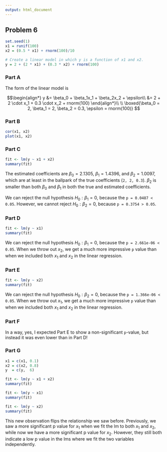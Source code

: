 ```yaml
---
output: html_document
---
```


## Problem 6

```r
set.seed(1)
x1 = runif(100)
x2 = (0.5 * x1) + rnorm(100)/10

# Create a linear model in which y is a function of x1 and x2.
y = 2 + (2 * x1) + (0.3 * x2) + rnorm(100)
```

### Part A

The form of the linear model is

$$\begin{align*}
y &= \beta_0 + \beta_1x_1 + \beta_2x_2 + \epsilon\\
  &= 2 + 2 \cdot x_1 + 0.3 \cdot x_2 + rnorm(100)
\end{align*}\\
\\
\boxed{\beta_0 = 2, \beta_1 = 2, \beta_2 = 0.3, \epsilon = rnorm(100)} $$


### Part B

```r
cor(x1, x2)
plot(x1, x2)
```

### Part C

```r
fit <- lm(y ~ x1 + x2)
summary(fit)
```

The estimated coefficients are $\beta_0 = 2.1305$, $\beta_1 = 1.4396$, and $\beta_2 = 1.0097$, which are at least in the ballpark of the true coefficients (`2, 2, 0.3`). $\beta_2$ is smaller than both $\beta_0$ and $\beta_1$ in both the true and estimated coefficients.

We can reject the null hypothesis $H_0 : β_1 = 0$, because the `p = 0.0487 < 0.05`. However, we cannot reject $H_0 : β_2 = 0$, because `p = 0.3754 > 0.05`.

### Part D

```r
fit <- lm(y ~ x1)
summary(fit)
```

We can reject the null hypothesis $H_0 : β_1 = 0$, because the `p = 2.661e-06 < 0.05`. When we throw out $x_2$, we get a much more impressive `p` value than when we included both $x_1$ and $x_2$ in the linear regression.

### Part E

```r
fit <- lm(y ~ x2)
summary(fit)
```

We can reject the null hypothesis $H_0 : β_2 = 0$, because the `p = 1.366e-06 < 0.05`. When we throw out $x_1$, we get a much more impressive `p` value than when we included both $x_1$ and $x_2$ in the linear regression.

### Part F

In a way, yes, I expected Part E to show a non-significant `p`-value, but instead it was even lower than in Part D!

### Part G
```r
x1 = c(x1, 0.1)
x2 = c(x2, 0.8)
y  = c(y,  6)
```


```r
fit <- lm(y ~ x1 + x2)
summary(fit)
```

```r
fit <- lm(y ~ x1)
summary(fit)
```

```r
fit <- lm(y ~ x2)
summary(fit)
```

This new observation flips the relationship we saw before. Previously, we saw a more significant p value for $x_1$ when we fit the lm to both $x_1$ and $x_2$, while now we have a more significant p value for $x_2$. However, they still both indicate a low p value in the lms where we fit the two variables independently.